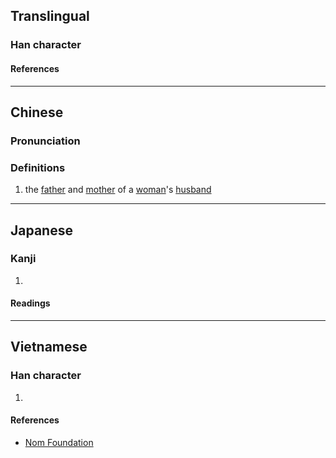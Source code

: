 {{character info/new}}
==Translingual==

===Han character===
{{Han char|rn=38|rad=女|as=11|sn=14|four=40446|canj=VYTJ|ids=⿰女章}}

====References====
{{Han ref|kx=0269.310|dkj=06649|dj=0537.200|hdz=21078.050|uh=5ADC}}

----

==Chinese==
{{zh-forms}}

===Pronunciation===
{{zh-pron
|m=zhāng
|m-s=
|c=zoeng1
|c-t=
|g=
|h=pfs=
|j=
|md=
|mn=
|mn-t=
|w=
|x=
|mc=y
|oc=y
|cat=n
}}

===Definitions===
{{zh-hanzi}}

# {{lb|zh|archaic}} the [[father]] and [[mother]] of a [[woman]]'s [[husband]]

----

==Japanese==

===Kanji===
{{ja-kanji|grade=|rs=女11}}

# {{defn|lang=ja|sort=女11}}

====Readings====
{{ja-readings
|on=しゃう
|kun=しうと, しうとめ
}}

----

==Vietnamese==

===Han character===
{{vi-readings|rs=女11|reading=chương}}

# {{defn|lang=vi|sort=女11}}

====References====
* [http://nomfoundation.org/common/nom_details.php?codepoint=5adc Nom Foundation]